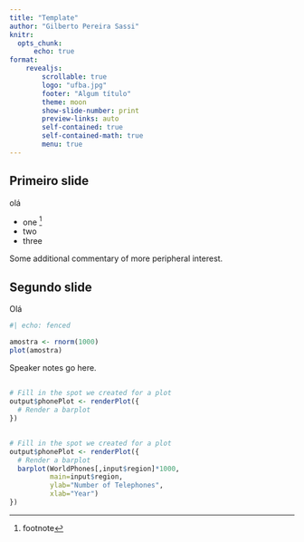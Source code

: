 ```yaml
---
title: "Template"
author: "Gilberto Pereira Sassi"
knitr:
  opts_chunk: 
      echo: true
format: 
    revealjs:
        scrollable: true
        logo: "ufba.jpg"
        footer: "Algum título"
        theme: moon
        show-slide-number: print
        preview-links: auto
        self-contained: true
        self-contained-math: true
        menu: true
---
```


## Primeiro slide

olá 

- one ^[footnote]
- two
- three


::: aside
Some additional commentary of more peripheral interest.
:::

## Segundo slide

Olá

```r
#| echo: fenced

amostra <- rnorm(1000)
plot(amostra)
```

::: {.notes}
Speaker notes go here.
:::

## {auto-animate="true"}

```r
# Fill in the spot we created for a plot
output$phonePlot <- renderPlot({
  # Render a barplot
})
```

## {auto-animate=true}

```r
# Fill in the spot we created for a plot
output$phonePlot <- renderPlot({
  # Render a barplot
  barplot(WorldPhones[,input$region]*1000, 
          main=input$region,
          ylab="Number of Telephones",
          xlab="Year")
})
```